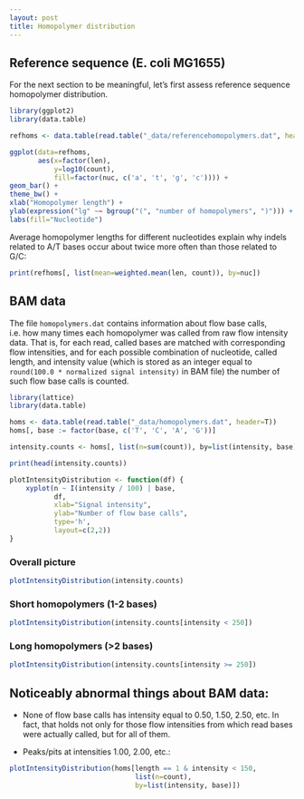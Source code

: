 ```yaml
---
layout: post
title: Homopolymer distribution
---
```


## Reference sequence (E. coli MG1655)

For the next section to be meaningful, let's first assess reference sequence
homopolymer distribution.

```r
library(ggplot2)
library(data.table)

refhoms <- data.table(read.table("_data/referencehomopolymers.dat", header=T))

ggplot(data=refhoms, 
       aes(x=factor(len), 
           y=log10(count), 
           fill=factor(nuc, c('a', 't', 'g', 'c')))) +
geom_bar() +
theme_bw() +
xlab("Homopolymer length") +
ylab(expression("lg" ~~ bgroup("(", "number of homopolymers", ")"))) +
labs(fill="Nucleotide")
```

Average homopolymer lengths for different nucleotides explain why indels related
to A/T bases occur about twice more often than those related to G/C:

```r
print(refhoms[, list(mean=weighted.mean(len, count)), by=nuc])
```

## BAM data

The file `homopolymers.dat` contains information about flow base calls,
i.e. how many times each homopolymer was called from raw flow intensity data.
That is, for each read, called bases are matched with corresponding 
flow intensities, and for each possible combination of nucleotide, called length, and 
intensity value (which is stored as an integer equal to 
`round(100.0 * normalized signal intensity)` in BAM file)
the number of such flow base calls is counted.

```r
library(lattice)
library(data.table)

homs <- data.table(read.table("_data/homopolymers.dat", header=T))
homs[, base := factor(base, c('T', 'C', 'A', 'G'))]

intensity.counts <- homs[, list(n=sum(count)), by=list(intensity, base)]

print(head(intensity.counts))

plotIntensityDistribution <- function(df) {
    xyplot(n ~ I(intensity / 100) | base, 
           df,
           xlab="Signal intensity",
           ylab="Number of flow base calls",
           type='h',
           layout=c(2,2))
}
```

### Overall picture
```r
plotIntensityDistribution(intensity.counts)
```

### Short homopolymers (1-2 bases)
```r
plotIntensityDistribution(intensity.counts[intensity < 250])
```

### Long homopolymers (>2 bases)
```r
plotIntensityDistribution(intensity.counts[intensity >= 250])
```

## Noticeably abnormal things about BAM data:

* None of flow base calls has intensity equal to 0.50, 1.50, 2.50, etc.
  In fact, that holds not only for those flow intensities from which 
  read bases were actually called, but for all of them.

* Peaks/pits at intensities 1.00, 2.00, etc.:
```r
plotIntensityDistribution(homs[length == 1 & intensity < 150, 
                               list(n=count),
                               by=list(intensity, base)])
```
